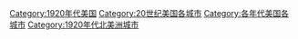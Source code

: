 
[[Category:1920年代美国|Category:1920年代美国]]
[[Category:20世纪美国各城市|Category:20世纪美国各城市]]
[[Category:各年代美国各城市|Category:各年代美国各城市]]
[[Category:1920年代北美洲城市|Category:1920年代北美洲城市]]